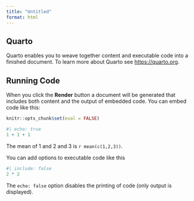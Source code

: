 ```yaml
---
title: "Untitled"
format: html
---
```


## Quarto

Quarto enables you to weave together content and executable code into a finished document. To learn more about Quarto see <https://quarto.org>.

## Running Code

When you click the **Render** button a document will be generated that includes both content and the output of embedded code. You can embed code like this:

```r
knitr::opts_chunk$set(eval = FALSE)
```

```r
#| echo: true
1 + 1 + 1


```

The mean of 1 and 2 and 3 is `r mean(c(1,2,3))`.

You can add options to executable code like this 

```r
#| include: false
2 * 2
```

The `echo: false` option disables the printing of code (only output is displayed).

